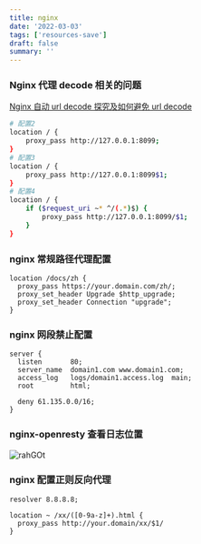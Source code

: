 ```yaml
---
title: nginx
date: '2022-03-03'
tags: ['resources-save']
draft: false
summary: ''
---
```


<TOCInlineWithSticky toHeading={3} toc={props.toc} />

### Nginx 代理 decode 相关的问题

[Nginx 自动 url decode 探究及如何避免 url decode](https://blog.csdn.net/qq_31772441/article/details/107072532)

```sh
# 配置2
location / {
	proxy_pass http://127.0.0.1:8099;
}
# 配置3
location / {
	proxy_pass http://127.0.0.1:8099$1;
}
# 配置4
location / {
	if ($request_uri ~* ^/(.*)$) {
		proxy_pass http://127.0.0.1:8099/$1;
	}
}

```

### nginx 常规路径代理配置

```
location /docs/zh {
  proxy_pass https://your.domain.com/zh/;
  proxy_set_header Upgrade $http_upgrade;
  proxy_set_header Connection "upgrade";
}
```

### nginx 网段禁止配置

```
server {
  listen       80;
  server_name  domain1.com www.domain1.com;
  access_log   logs/domain1.access.log  main;
  root         html;

  deny 61.135.0.0/16;
}
```

### nginx-openresty 查看日志位置

![rahGOt](https://cdn.jsdelivr.net/gh/klaaay/pbed@main/uPic/rahGOt.jpg)

### nginx 配置正则反向代理

```
resolver 8.8.8.8;

location ~ /xx/([0-9a-z]+).html {
  proxy_pass http://your.domain/xx/$1/
}
```
